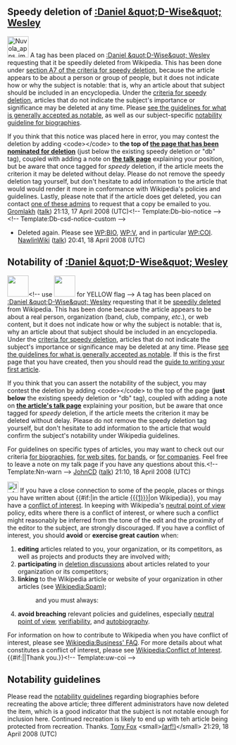 <article id="16983187" title=User talk:Danny2wise>
	<talkpage id="16983187" title="User talk:Danny2wise">
==Speedy deletion of [[:Daniel &quot;D-Wise&quot; Wesley]]==
[[Image:Nuvola apps important.svg|48px|left]] A tag has been placed on [[:Daniel &quot;D-Wise&quot; Wesley]] requesting that it be speedily deleted from Wikipedia. This has been done under [[WP:CSD#A7|section A7 of the criteria for speedy deletion]], because the article appears to be about a person or group of people, but it does not indicate how or why the subject is notable: that is, why an article about that subject should be included in an encyclopedia. Under the [[WP:CSD#Articles|criteria for speedy deletion]], articles that do not indicate the subject's importance or significance may be deleted at any time. Please [[Wikipedia:Notability|see the guidelines for what is generally accepted as notable]], as well as our subject-specific [[Wikipedia:Notability (people)|notability guideline for biographies]]. 

If you think that this notice was placed here in error, you may contest the deletion by adding &lt;code&gt;{{tl|hangon}}&lt;/code&gt; to '''the top of [[:Daniel &quot;D-Wise&quot; Wesley|the page that has been nominated for deletion]]''' (just below the existing speedy deletion or &quot;db&quot; tag), coupled with adding a note on '''[[ Talk:Daniel &quot;D-Wise&quot; Wesley|the talk page]]''' explaining your position, but be aware that once tagged for ''speedy'' deletion, if the article meets the criterion it may be deleted without delay. Please do not remove the speedy deletion tag yourself, but don't hesitate to add information to the article that would would render it more in conformance with Wikipedia's policies and guidelines. Lastly, please note that if the article does get deleted, you can contact [[:Category:Wikipedia administrators who will provide copies of deleted articles|one of these admins]] to request that a copy be emailed to you. [[User:Gromlakh|Gromlakh]] ([[User talk:Gromlakh|talk]]) 21:13, 17 April 2008 (UTC)&lt;!-- Template:Db-bio-notice --&gt; &lt;!-- Template:Db-csd-notice-custom --&gt;


*Deleted again.  Please see [[WP:BIO]], [[WP:V]], and in particular [[WP:COI]]. [[User:NawlinWiki|NawlinWiki]] ([[User talk:NawlinWiki|talk]]) 20:41, 18 April 2008 (UTC)

==Notability of [[:Daniel &quot;D-Wise&quot; Wesley]]==
[[Image:Nuvola apps important.svg|left|48px|]]&lt;!-- use [[Image:Nuvola apps important yellow.svg|left|48px|]] for YELLOW flag --&gt; A tag has been placed on [[:Daniel &quot;D-Wise&quot; Wesley]] requesting that it be [[Wikipedia:Criteria for speedy deletion|speedily deleted]] from Wikipedia. This has been done because the article appears to be about a real person, organization (band, club, company, ''etc''.), or web content, but it does not indicate how or why the subject is notable: that is, why an article about that subject should be included in an encyclopedia. Under the [[WP:CSD#Articles|criteria for speedy deletion]], articles that do not indicate the subject's importance or significance may be deleted at any time. Please [[Wikipedia:Notability|see the guidelines for what is generally accepted as notable]]. If this is the first page that you have created, then you should read the [[WP:Your first article|guide to writing your first article]].

If you think that you can assert the notability of the subject, you may contest the deletion by adding &lt;code&gt;{{tl|hangon}}&lt;/code&gt; to the top of the page ('''just below''' the existing speedy deletion or &quot;db&quot; tag), coupled with adding a note on '''[[Talk:Daniel &quot;D-Wise&quot; Wesley|the article's talk page]]''' explaining your position, but be aware that once tagged for ''speedy'' deletion, if the article meets the criterion it may be deleted without delay. Please do not remove the speedy deletion tag yourself, but don't hesitate to add information to the article that would confirm the subject's notability under Wikipedia guidelines.

For guidelines on specific types of articles, you may want to check out our criteria [[Wikipedia:Notability (people)|for biographies]], [[WP:WEB|for web sites]], [[WP:BAND|for bands]], or [[WP:CORP|for companies]]. Feel free to leave a note on my talk page if you have any questions about this.&lt;!-- Template:Nn-warn --&gt;  [[User:JohnCD|JohnCD]] ([[User talk:JohnCD|talk]]) 21:10, 18 April 2008 (UTC)


[[Image:Information.svg|25px]] If you have a close connection to some of the people, places or things you have written about {{#if:|in the article [[{{{1}}}]]|on Wikipedia}}, you may have a [[Wikipedia:Conflict of interest|conflict of interest]].  In keeping with Wikipedia's [[Wikipedia:Neutral point of view|neutral point of view]] policy, edits where there is a conflict of interest, or where such a conflict might reasonably be inferred from the tone of the edit and the proximity of the editor to the subject, are strongly discouraged. If you have a conflict of interest, you should '''avoid''' or '''exercise great caution''' when:
#'''editing''' articles related to you, your organization, or its competitors, as well as projects and products they are involved with;
#'''participating''' in [[Wikipedia:Deletion policy#Deletion_processes|deletion discussions]] about articles related to your organization or its competitors;
# '''linking''' to the Wikipedia article or website of your organization in other articles (see [[Wikipedia:Spam]]);
#:and you must always:
# '''avoid breaching''' relevant policies and guidelines, especially [[Wikipedia:Neutral point of view|neutral point of view]], [[Wikipedia:Verifiability|verifiability]], and [[Wikipedia:Autobiography|autobiography]].

For information on how to contribute to Wikipedia when you have conflict of interest, please see [[Wikipedia:Business' FAQ]]. For more details about what constitutes a conflict of interest, please see [[Wikipedia:Conflict of Interest]].  {{#if:|{{{2}}}|Thank you.}}&lt;!-- Template:uw-coi --&gt;

== Notability guidelines ==

Please read the [[WP:BIO|notability guidelines]] regarding biographies before recreating the above article; three different administrators have now deleted the item, which is a good indicator that the subject is not notable enough for inclusion here. Continued recreation is likely to end up with teh article being protected from recreation. Thanks. [[User:Tony Fox|Tony Fox]] &lt;small&gt;[[User_talk:Tony Fox|(arf!)]]&lt;/small&gt; 21:29, 18 April 2008 (UTC)
	</talkpage>
</article>